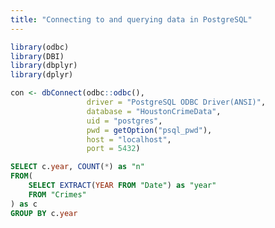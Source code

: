 ```yaml
---
title: "Connecting to and querying data in PostgreSQL"
---
```


```r
library(odbc)
library(DBI)
library(dbplyr)
library(dplyr)
```

```r
con <- dbConnect(odbc::odbc(),
                 driver = "PostgreSQL ODBC Driver(ANSI)",
                 database = "HoustonCrimeData",
                 uid = "postgres",
                 pwd = getOption("psql_pwd"),
                 host = "localhost",
                 port = 5432)
```

```sql
SELECT c.year, COUNT(*) as "n"
FROM(
    SELECT EXTRACT(YEAR FROM "Date") as "year"
	FROM "Crimes"
) as c
GROUP BY c.year
```
